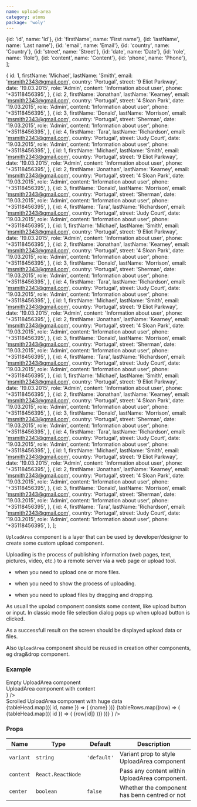 ```yaml
---
name: upload-area
category: atoms
package: 'woly'
---
```



  {id: 'id', name: 'Id'},
  {id: 'firstName', name: 'First name'},
  {id: 'lastName', name: 'Last name'},
  {id: 'email', name: 'Email'},
  {id: 'country', name: 'Country'},
  {id: 'street', name: 'Street'},
  {id: 'date', name: 'Date'},
  {id: 'role', name: 'Role'},
  {id: 'content', name: 'Content'},
  {id: 'phone', name: 'Phone'},
];

  {
    id: 1,
    firstName: 'Michael',
    lastName: 'Smith',
    email: 'msmith2343@gmail.com',
    country: 'Portugal',
    street: '9 Eliot Parkway',
    date: '19.03.2015',
    role: 'Admin',
    content: 'Information about user',
    phone: '+35118456395',
  },
  {
    id: 2,
    firstName: 'Jonathan',
    lastName: 'Kearney',
    email: 'msmith2343@gmail.com',
    country: 'Portugal',
    street: '4 Sloan Park',
    date: '19.03.2015',
    role: 'Admin',
    content: 'Information about user',
    phone: '+35118456395',
  },
  {
    id: 3,
    firstName: 'Donald',
    lastName: 'Morrison',
    email: 'msmith2343@gmail.com',
    country: 'Portugal',
    street: 'Sherman',
    date: '19.03.2015',
    role: 'Admin',
    content: 'Information about user',
    phone: '+35118456395',
  },
  {
    id: 4,
    firstName: 'Tara',
    lastName: 'Richardson',
    email: 'msmith2343@gmail.com',
    country: 'Portugal',
    street: 'Judy Court',
    date: '19.03.2015',
    role: 'Admin',
    content: 'Information about user',
    phone: '+35118456395',
  },
  {
    id: 1,
    firstName: 'Michael',
    lastName: 'Smith',
    email: 'msmith2343@gmail.com',
    country: 'Portugal',
    street: '9 Eliot Parkway',
    date: '19.03.2015',
    role: 'Admin',
    content: 'Information about user',
    phone: '+35118456395',
  },
  {
    id: 2,
    firstName: 'Jonathan',
    lastName: 'Kearney',
    email: 'msmith2343@gmail.com',
    country: 'Portugal',
    street: '4 Sloan Park',
    date: '19.03.2015',
    role: 'Admin',
    content: 'Information about user',
    phone: '+35118456395',
  },
  {
    id: 3,
    firstName: 'Donald',
    lastName: 'Morrison',
    email: 'msmith2343@gmail.com',
    country: 'Portugal',
    street: 'Sherman',
    date: '19.03.2015',
    role: 'Admin',
    content: 'Information about user',
    phone: '+35118456395',
  },
  {
    id: 4,
    firstName: 'Tara',
    lastName: 'Richardson',
    email: 'msmith2343@gmail.com',
    country: 'Portugal',
    street: 'Judy Court',
    date: '19.03.2015',
    role: 'Admin',
    content: 'Information about user',
    phone: '+35118456395',
  },
  {
    id: 1,
    firstName: 'Michael',
    lastName: 'Smith',
    email: 'msmith2343@gmail.com',
    country: 'Portugal',
    street: '9 Eliot Parkway',
    date: '19.03.2015',
    role: 'Admin',
    content: 'Information about user',
    phone: '+35118456395',
  },
  {
    id: 2,
    firstName: 'Jonathan',
    lastName: 'Kearney',
    email: 'msmith2343@gmail.com',
    country: 'Portugal',
    street: '4 Sloan Park',
    date: '19.03.2015',
    role: 'Admin',
    content: 'Information about user',
    phone: '+35118456395',
  },
  {
    id: 3,
    firstName: 'Donald',
    lastName: 'Morrison',
    email: 'msmith2343@gmail.com',
    country: 'Portugal',
    street: 'Sherman',
    date: '19.03.2015',
    role: 'Admin',
    content: 'Information about user',
    phone: '+35118456395',
  },
  {
    id: 4,
    firstName: 'Tara',
    lastName: 'Richardson',
    email: 'msmith2343@gmail.com',
    country: 'Portugal',
    street: 'Judy Court',
    date: '19.03.2015',
    role: 'Admin',
    content: 'Information about user',
    phone: '+35118456395',
  },
  {
    id: 1,
    firstName: 'Michael',
    lastName: 'Smith',
    email: 'msmith2343@gmail.com',
    country: 'Portugal',
    street: '9 Eliot Parkway',
    date: '19.03.2015',
    role: 'Admin',
    content: 'Information about user',
    phone: '+35118456395',
  },
  {
    id: 2,
    firstName: 'Jonathan',
    lastName: 'Kearney',
    email: 'msmith2343@gmail.com',
    country: 'Portugal',
    street: '4 Sloan Park',
    date: '19.03.2015',
    role: 'Admin',
    content: 'Information about user',
    phone: '+35118456395',
  },
  {
    id: 3,
    firstName: 'Donald',
    lastName: 'Morrison',
    email: 'msmith2343@gmail.com',
    country: 'Portugal',
    street: 'Sherman',
    date: '19.03.2015',
    role: 'Admin',
    content: 'Information about user',
    phone: '+35118456395',
  },
  {
    id: 4,
    firstName: 'Tara',
    lastName: 'Richardson',
    email: 'msmith2343@gmail.com',
    country: 'Portugal',
    street: 'Judy Court',
    date: '19.03.2015',
    role: 'Admin',
    content: 'Information about user',
    phone: '+35118456395',
  },
  {
    id: 1,
    firstName: 'Michael',
    lastName: 'Smith',
    email: 'msmith2343@gmail.com',
    country: 'Portugal',
    street: '9 Eliot Parkway',
    date: '19.03.2015',
    role: 'Admin',
    content: 'Information about user',
    phone: '+35118456395',
  },
  {
    id: 2,
    firstName: 'Jonathan',
    lastName: 'Kearney',
    email: 'msmith2343@gmail.com',
    country: 'Portugal',
    street: '4 Sloan Park',
    date: '19.03.2015',
    role: 'Admin',
    content: 'Information about user',
    phone: '+35118456395',
  },
  {
    id: 3,
    firstName: 'Donald',
    lastName: 'Morrison',
    email: 'msmith2343@gmail.com',
    country: 'Portugal',
    street: 'Sherman',
    date: '19.03.2015',
    role: 'Admin',
    content: 'Information about user',
    phone: '+35118456395',
  },
  {
    id: 4,
    firstName: 'Tara',
    lastName: 'Richardson',
    email: 'msmith2343@gmail.com',
    country: 'Portugal',
    street: 'Judy Court',
    date: '19.03.2015',
    role: 'Admin',
    content: 'Information about user',
    phone: '+35118456395',
  },
  {
    id: 1,
    firstName: 'Michael',
    lastName: 'Smith',
    email: 'msmith2343@gmail.com',
    country: 'Portugal',
    street: '9 Eliot Parkway',
    date: '19.03.2015',
    role: 'Admin',
    content: 'Information about user',
    phone: '+35118456395',
  },
  {
    id: 2,
    firstName: 'Jonathan',
    lastName: 'Kearney',
    email: 'msmith2343@gmail.com',
    country: 'Portugal',
    street: '4 Sloan Park',
    date: '19.03.2015',
    role: 'Admin',
    content: 'Information about user',
    phone: '+35118456395',
  },
  {
    id: 3,
    firstName: 'Donald',
    lastName: 'Morrison',
    email: 'msmith2343@gmail.com',
    country: 'Portugal',
    street: 'Sherman',
    date: '19.03.2015',
    role: 'Admin',
    content: 'Information about user',
    phone: '+35118456395',
  },
  {
    id: 4,
    firstName: 'Tara',
    lastName: 'Richardson',
    email: 'msmith2343@gmail.com',
    country: 'Portugal',
    street: 'Judy Court',
    date: '19.03.2015',
    role: 'Admin',
    content: 'Information about user',
    phone: '+35118456395',
  },
];

`UploadArea` component is a layer that can be used by developer/designer to create some custom upload component.

Uploading is the process of publishing information (web pages, text, pictures, video, etc.) to a remote server via a web page or upload tool.

- when you need to upload one or more files.

- when you need to show the process of uploading.

- when you need to upload files by dragging and dropping.

As usuall the upolad component consists some content, like upload button or input.
In classic mode file selection dialog pops up when upload button is clicked.

As a successfull result on the screen should be displayed upload data or files.

Also `UploadArea` component should be reused in creation other components, eg drag&drop component.

### Example

<Playground direction="vertical">
  <Text type="L">Empty UploadArea component&nbsp;</Text>
  <div style={{ width: '600px', height: '600px' }}>
    <UploadArea variant="primary" />
  </div>
</Playground>

<Playground direction="vertical">
  <Text type="L">UploadArea component with content&nbsp;</Text>
  <div style={{ width: '600px', height: '600px' }}>
    <UploadArea center variant="primary" content={<Button text="Upload button" />} />
  </div>
</Playground>

<Playground direction="vertical">
  <Text type="L">Scrolled UploadArea component with huge data&nbsp;</Text>
  <div style={{ width: '1200px', height: '600px' }}>
    <UploadArea
      variant="primary"
      content={
        <Table columns={tableHead.length} variant="primary">
          <Thead>
            <Tr>
              {tableHead.map(({ id, name }) => (
                <Th key={id}>{name}</Th>
              ))}
            </Tr>
          </Thead>
          <Tbody>
            {tableRows.map((row) => (
              <Tr>
                {tableHead.map(({ id }) => (
                  <Td key={id}>{row[id]}</Td>
                ))}
              </Tr>
            ))}
          </Tbody>
        </Table>
      }
    />
  </div>
</Playground>

### Props

| Name      | Type              | Default     | Description                                   |
| --------- | ----------------- | ----------- | --------------------------------------------- |
| `variant` | `string`          | `'default'` | Variant prop to style UploadArea component    |
| `content` | `React.ReactNode` |             | Pass any content within UploadArea component. |
| `center`  | `boolean`         | `false`     | Whether the component has benn centred or not |
